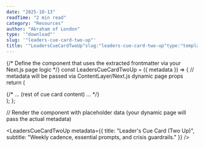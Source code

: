 ```yaml
---
date: "2025-10-13"
readTime: "2 min read"
category: "Resources"
author: "Abraham of London"
type: '"download"'
slug: '"leaders-cue-card-two-up"'
title: '"LeadersCueCardTwoUp"slug:"leaders-cue-card-two-up"type:"template"slug:"leaders-cue-card-two-up"type:"Download"title:"LeadersCueCardTwoUp"date:2025-10-13author:"AbrahamofLondon"readTime:2minreadcategory:"Resources"'
---
```



{/* Define the component that uses the extracted frontmatter via your Next.js page logic */}
const LeadersCueCardTwoUp = ({ metadata }) => {
// metadata will be passed via ContentLayer/Next.js dynamic page props
return (

<BrandFrame title={metadata.title} subtitle={metadata.subtitle} pageSize="A6" marginsMm={6}>
  <div className="flex flex-col h-full">{/* ... (rest of cue card content) ... */}</div>
</BrandFrame>
); };

// Render the component with placeholder data (your dynamic page will pass the actual metadata)

<LeadersCueCardTwoUp metadata={{ title: "Leader's Cue Card (Two Up)", subtitle: "Weekly cadence, essential prompts, and crisis guardrails." }} />
